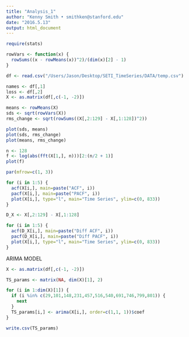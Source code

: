 ```yaml
---
title: "Analysis_1"
author: "Kenny Smith • smithken@stanford.edu"
date: "2016.5.13"
output: html_document
---
```


```r
require(stats)
```

```r
rowVars <- function(x) {
  rowSums((x - rowMeans(x))^2)/(dim(x)[2] - 1)
}
```

```r
df <- read.csv("/Users/Jason/Desktop/SETI_TimeSeries/DATA/temp.csv")

names <- df[,1]
loss <- df[,2]
X <- as.matrix(df[,c(-1, -2)])

means <- rowMeans(X)
sds <- sqrt(rowVars(X))
rms_change <- sqrt(rowSums((X[,2:129] - X[,1:128])^2))

plot(sds, means)
plot(sds, rms_change)
plot(means, rms_change)

n <- 128
f <- log(abs(fft(X[1,], n)))[2:(n/2 + 1)]
plot(f)

par(mfrow=c(1, 3))

for (i in 1:5) {
  acf(X[i,], main=paste("ACF", i))
  pacf(X[i,], main=paste("PACF", i))
  plot(X[i,], type="l", main="Time Series", ylim=c(0, 833))
}

D_X <- X[,2:129] - X[,1:128]

for (i in 1:5) {
  acf(D_X[i,], main=paste("Diff ACF", i))
  pacf(D_X[i,], main=paste("Diff PACF", i))
  plot(X[i,], type="l", main="Time Series", ylim=c(0, 833))
}
```

ARIMA MODEL

```r
X <- as.matrix(df[,c(-1, -2)])

TS_params <- matrix(NA, dim(X)[1], 2)

for (i in 1:dim(X)[1]) {
  if (i %in% c(29,101,148,231,457,516,540,691,746,799,801)) {
    next
  }
  TS_params[i,] <- arima(X[i,], order=c(1,1, 1))$coef
}

write.csv(TS_params)
```

